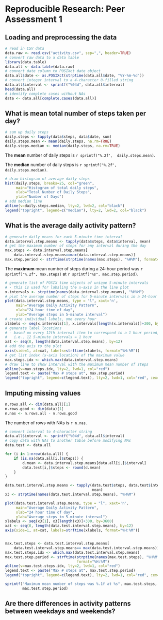 # Reproducible Research: Peer Assessment 1


## Loading and preprocessing the data

```r
# read in CSV data
data.raw <- read.csv("activity.csv", sep=",", header=TRUE)
# convert raw data to a data table
library(data.table)
data.all <- data.table(data.raw)
# convert date column to POSIXct date object
data.all$date <- as.POSIXct(strptime(data.all$date, "%Y-%m-%d"))
# convert integer interval to a 4-character 0-filled string
data.all$interval <- sprintf("%04d", data.all$interval)
head(data.all)
# identify complete cases without NAs
data <- data.all[complete.cases(data.all)]
```

## What is mean total number of steps taken per day?

```r
# sum up daily steps
daily.steps <- tapply(data$steps, data$date, sum)
daily.steps.mean <- mean(daily.steps, na.rm=TRUE)
daily.steps.median <- median(daily.steps, na.rm=TRUE)
```

The __mean__ number of daily steps is `r sprintf("%.2f", 
daily.steps.mean)`.

The __median__ number of daily steps is `r sprintf("%.2f", 
daily.steps.median)`.

```r
# draw histogram of average daily steps
hist(daily.steps, breaks=25, col="green",
     main="Histogram of total daily steps", 
     xlab="Total Number of Daily Steps", 
     ylab="Number of Days")
# add median line
abline(v=daily.steps.median, lty=2, lwd=2, col="black")
legend("topright", legend=c("median"), lty=2, lwd=2, col="black")
```

## What is the average daily activity pattern?

```r
# generate daily means for each 5-minute time interval
data.interval.step.means <- tapply(data$steps, data$interval, mean)
# get the maximum number of steps for any interval during the day
max.steps <- data.interval.step.means[
    data.interval.step.means==max(data.interval.step.means)]
max.step.period <- strftime(strptime(names(max.steps), "%H%M"), format="%H:%M")
```

The __maximum__ mean number of steps during a 24-hour period was
`r sprintf("%.2f", max.steps)` at `r sprintf("%s", max.step.period)`.

```r
# generate list of POSIX time objects of unique 5-minute intervals
# - this is used for labaling the x-axis in the line plot
x.intervals <- strptime(names(data.interval.step.means), "%H%M")
# plot the average number of steps for 5-minute intervals in a 24-hour period
plot(data.interval.step.means, type = "l", xaxt='n',
     main="Average Daily Activity Pattern",
     xlab="24 hour time of day",
     ylab="Average steps in 5-minute interval")
# create individual labels, one every hour
xlabels <- seq(x.intervals[1], x.intervals[length(x.intervals)]+300, by=3600)
# generate label locations
# - based on every 12th interval item to correspond to a 1 hour period,
#   i.e., 12 5-minute intervals = 1 hour
xat <- seq(0, length(data.interval.step.means), by=12)
# add the axis to the plot
axis(side=1, at=xat, labels=strftime(xlabels, format="%H:%M"))
# get list index (x-axis location) of the maximum value
max.steps.idx <- which.max(data.interval.step.means)
# draw line to show interval with the maximum mean number of steps
abline(v=max.steps.idx, lty=2, lwd=1, col="red")
legend.text <- paste("Max # steps at", max.step.period)
legend("topright", legend=c(legend.text), lty=2, lwd=1, col="red", cex=0.75)
```

## Imputing missing values

<!--
1. Calculate and report the total number of missing values in the dataset 
(i.e. the total number of rows with NAs)
-->

```r
n.rows.all <- dim(data.all)[1]
n.rows.good <- dim(data)[1]
n.nas <- n.rows.all - n.rows.good
```
The number of rows with NAs is `r n.nas`.

<!--
2. Devise a strategy for filling in all of the missing values in the 
dataset. The strategy does not need to be sophisticated. For example, you could 
use the mean/median for that day, or the mean for that 5-minute interval, etc. 
-->

```r
# convert interval to 4-character string
data.all$interval <- sprintf("%04d", data.all$interval)
# copy data with NAs to another table before modifying NAs
data.test <- data.all

for (i in 1:nrow(data.all)) {
    if (is.na(data.all[i,]$steps)) {
        d.mean <- data.interval.step.means[data.all[i,]$interval]
        data.test[i,]$steps <- round(d.mean)
    }
}

data.test.interval.step.means <- tapply(data.test$steps, data.test$interval, 
                                        mean)
x3 <- strptime(names(data.test.interval.step.means), "%H%M")

plot(data.test.interval.step.means, type = "l", xaxt='n',
     main="Average Daily Activity Pattern",
     xlab="24 hour time of day",
     ylab="Average steps in 5-minute interval")
xlabels <- seq(x3[1], x3[length(x3)]+300, by=3600)
xat <- seq(0, length(data.test.interval.step.means), by=12)
axis(side=1, at=xat, labels=strftime(xlabels, format="%H:%M"))


max.test.steps <- data.test.interval.step.means[
    data.test.interval.step.means== max(data.test.interval.step.means)]
max.test.steps.idx <- which.max(data.test.interval.step.means)
max.test.step.period <- strftime(strptime(names(max.test.steps), "%H%M"), 
                                 format="%H:%M")
abline(v=max.test.steps.idx, lty=2, lwd=1, col="red")
legend.text <- paste("Max # steps at", max.test.step.period)
legend("topright", legend=c(legend.text), lty=2, lwd=1, col="red", cex=0.75)

sprintf("Maximum mean number of steps was %.1f at %s", max.test.steps, 
        max.test.step.period)

```

## Are there differences in activity patterns between weekdays and weekends?
